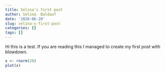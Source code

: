 ```yaml
---
title: Selina's first post
author: Selina  Baldauf
date: '2020-06-20'
slug: selina-s-first-post
categories: []
tags: []
---
```


Hi this is a test. If you are reading this I managed to create my first post with blowdown.

```r
x <- rnorm(20)
plot(x)
```

